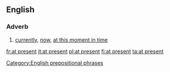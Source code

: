 ==English==

===Adverb===
{{en-adv|pos=[[at]] [[present]]|-}}

# [[currently]], [[now]], [[at this moment in time]]


[[Category:English prepositional phrases]]

[[fr:at present]]
[[it:at present]]
[[pl:at present]]
[[fi:at present]]
[[ta:at present]]